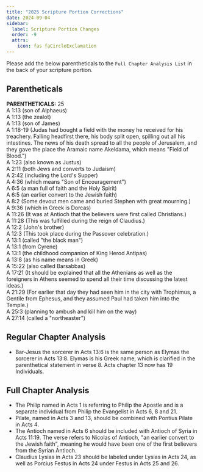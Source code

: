 ```yaml
---
title: "2025 Scripture Portion Corrections"
date: 2024-09-04
sidebar:
  label: Scripture Portion Changes
  order: -9
  attrs:
    icon: fas faCircleExclamation
---
```


Please add the below parentheticals to the `Full Chapter Analysis List` in the back of your scripture portion.

## Parentheticals

**PARENTHETICALS:** 25\
A 1:13 (son of Alphaeus)\
A 1:13 (the zealot)\
A 1:13 (son of James)\
A 1:18-19 (Judas had bought a field with the money he received for his treachery. Falling headfirst there, his body split open, spilling out all his intestines. The news of his death spread to all the people of Jerusalem, and they gave the place the Aramaic name Akeldama, which means "Field of Blood.")\
A 1:23 (also known as Justus)\
A 2:11 (both Jews and converts to Judaism)\
A 2:42 (including the Lord's Supper)\
A 4:36 (which means "Son of Encouragement")\
A 6:5 (a man full of faith and the Holy Spirit)\
A 6:5 (an earlier convert to the Jewish faith)\
A 8:2 (Some devout men came and buried Stephen with great mourning.)\
A 9:36 (which in Greek is Dorcas)\
A 11:26 (It was at Antioch that the believers were first called Christians.)\
A 11:28 (This was fulfilled during the reign of Claudius.)\
A 12:2 (John's brother)\
A 12:3 (This took place during the Passover celebration.)\
A 13:1 (called "the black man")\
A 13:1 (from Cyrene)\
A 13:1 (the childhood companion of King Herod Antipas)\
A 13:8 (as his name means in Greek)\
A 15:22 (also called Barsabbas)\
A 17:21 (It should be explained that all the Athenians as well as the foreigners in Athens seemed to spend all their time discussing the latest ideas.)\
A 21:29 (For earlier that day they had seen him in the city with Trophimus, a Gentile from Ephesus, and they assumed Paul had taken him into the Temple.)\
A 25:3 (planning to ambush and kill him on the way)\
A 27:14 (called a "northeaster")

## Regular Chapter Analysis

* Bar-Jesus the sorcerer in Acts 13:6 is the same person as Elymas the sorcerer in Acts 13:8. Elymas is his Greek name, which is clarified in the parenthetical statement in verse 8. Acts chapter 13 now has 19 Individuals.

## Full Chapter Analysis

* The Philip named in Acts 1 is referring to Philip the Apostle and is a separate individual from Philip the Evangelist in Acts 6, 8 and 21.
* Pilate, named in Acts 3 and 13, should be combined with Pontius Pilate in Acts 4.
* The Antioch named in Acts 6 should be included with Antioch of Syria in Acts 11:19. The verse refers to Nicolas of Antioch, "an earlier convert to the Jewish faith", meaning he would have been one of the first believers from the Syrian Antioch.
* Claudius Lysias in Acts 23 should be labeled under Lysias in Acts 24, as well as Porcius Festus in Acts 24 under Festus in Acts 25 and 26.
